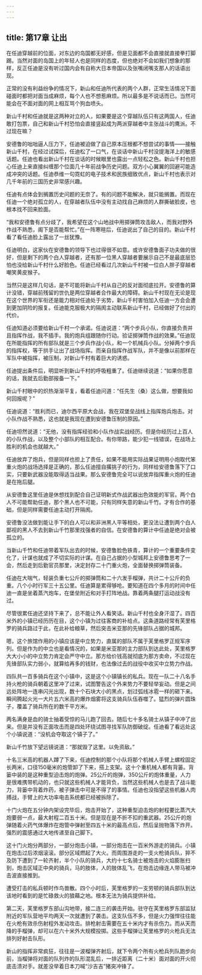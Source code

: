 ```yaml
---
---
---
```

title: 第17章 让出
---



在任迪穿越前的位面，对东边的岛国都无好感，但是见面都不会直接就直接拳打脚踢。当然对面的岛国上的年轻人也是同样的态度，但也绝对不会如我们想象的那样，反正任迪是没有听过国内会有自称大日本帝国以及张嘴闭嘴支那人的话语出现。

正常的没有利益纷争的情况下，新山和任迪所代表的两个人群，正常生活情况下面碰面时都把对面当成麻烦，每个人也不想惹麻烦。所以最多是不说话而已。当然可能会在不面对面的网上相互骂个狗血喷头。

新山千村和任迪就是这两种对立的人，如果要是这个穿越队伍只有这两国人，任迪敢打包票，自己和新山千村恐怕会直接竖起成为两派穿越者中主张战斗的鹰派。不过现在嘛？

安德鲁的咄咄逼人压力下，任迪被迫做了自己原本压根都不想尝试的事情——接触新山千村，在经过试探后，任迪松了一口气，在谈话中新山千村没提海洋上的敏感话题。任迪也看出新山千村在谈话的时候眼里也露出一点轻松之色。新山千村也担心任迪上来直接纠缠那个位面几十年前战争历史问题。双方小心翼翼的回避可能造成冲突的话题。任迪恭维一句霓虹的电子技术和民族细致优点，新山千村也表示对几千年前的三国历史非常感兴趣。

任迪有点体会到搁置历史问题的无奈了。有的问题不能解决，就只能搁置。而现在任迪一个绝对孤立的人，在穿越者队伍中没有主动找自己麻烦的人群撕破脸皮，也根本找不回来脸面。

“我和安德鲁有点分歧了，我希望在这个山地战中用掷弹筒攻击敌人，而我对野外作战不熟悉，阁下是否能帮忙。”在一阵寒暄后，任迪说出了自己的目的。新山千村看了看任迪脸上露出了一丝犹豫。

任迪明白，这家伙在安德鲁的领导下也过得很不如意。或许安德鲁面子功夫做的很好，但是剩下的两个白人穿越者，还有那一位黑人穿越者要展示自己不是最底层恐怕也没给新山千村什么好脸色。任迪已经看过几次新山千村被一位白人胖子穿越者嘲笑黄皮猴子。

当然只是这样几句话，是不可能将新山千村从自己的反对面彻底拉开。安德鲁的算计没错，穿越前残留的世仇是两位穿越者合作最大的障碍。新山千村现在无论是现在这个世界的军衔还是能力相对任迪处于劣势，新山千村害怕加入任迪一方会会遭到更加阴险的报复。任迪能克服极大的隔阂主动联系新山千村，已经做好了付出的代价。

任迪知道必须要给新山千村一个承诺。任迪说道：“两个步兵小队，你直接负责并且指挥作战，我不插手。我的炮兵组跟随你行动。验证掷弹筒作战的效果。”任迪现在所能指挥的所有部队就是三个步兵作战小队，和一个机械兵小队。分掉两个步兵的指挥权，等于拱手让出了战场指挥。而亲自指挥作战军队，并不是像以前那样在军队中被指挥，被压制，对新山千村有着巨大的诱惑。

任迪提出条件后，明显听到新山千村的呼吸粗重了。任迪继续说道：“如果你愿意的话，我就去后勤部报备一下。”

新山千村眼中的炽热渐渐平复，看着任迪问道：“任先生（桑）这么做，想要我如何回报呢？”

任迪说道：“胜利而已，迪尔西平原大会战，我在双堡垒战线上指挥炮兵炮击。对小队作战不熟悉，这也就是我现在遭到安德鲁压制的原因。”

任迪坦然说道：“无他，没有指挥经验和小队作战实战经历。但是你经历过上百人的小队作战，以及整个小部队的相互配合。有你带路，能少犯一线错误，在战场上胜利的机会也就越大。”

任迪放弃了炮兵，但是同样也担上了责任，如果不能用实际战果证明用小炮取代笨重火炮的战场选择是正确的，那么任迪擅自撂挑子的行为，同样给安德鲁落下了口实，只要新武器没能取得适当战果。那么安德鲁完全可以说放弃指挥重火炮的任迪是在拖后腿。

从安德鲁这里任迪是休想找到配合自己证明新式作战武器出色效能的军官。两个白人不可能帮助任迪，那个黑人也不可能，只有同样失意的新山千竹。才有合作的基础，但是同样需要任迪主动打开隔阂。

安德鲁没法做到能让手下的白人可以和非洲黑人平等相处，更没法让遭到两个白人鄙视的黑人不去到新山千竹那里找强者的自信。在安德鲁的算计中任迪是绝对会被孤立的。

当新山千竹和任迪带着军队出去的时候，安德鲁脸色铁青，算计的一个重要条件变化了，计谋也就成了不切实际的计谋。在自己占据的小型城邦上安德鲁思考了一会，然后走到后勤官员那里，决定封存二十门重火炮，全面替换掷弹筒装备。

任迪在大喘气，轻装负重七公斤的掷弹筒和二十六发手榴弹，共计二十公斤的负重。八个小时行军三十五公里。任迪算是累得够呛。要知道在四个多月的时间中任迪一直是坐着蒸汽炮车，在堡垒附近和对手打阵地战。靠着两条腿打运动战没有过。

尽管很累任迪还坚持下来了，总不能让外人看笑话。新山千村也全身汗湿了。四百米外的小镇已经历历在目，这个小镇为过往客商的补给点。这条道路经常有芙里格罗的骑兵路过于此，在此补给粮草，然后突击米亚那的先锋部队占据的城邦。

嗯，这个旅馆作用的小镇应该是中立势力，直属的部队不属于芙里格罗正规军序列。但是作为的中立也是看情况的，如果是米亚那的主力部队到达此处，芙里格罗大大小小的中立势力肯定会严守中立。那方给价钱高就彻底为那方卖命，不过现在先锋部队实力弱小，就算给再多的钱财，也法像过去的战役中收买中立势力作战。

四队共一百多骑兵在这个小镇中，这是这个小镇镇长的私兵。现在一队二十八名手持火枪的骑兵朝着这里冲了过来，试图警告这个外来势力不要轻举妄动。但是之间远处阵地一连串闪光出现，数十个石块大小的黑点，划过弧线冰雹一样的砸下来。瞬间腾起火光一大片五六米高的爆炸烟雾将这支骑兵队伍吞噬了。猛烈的弹片圆珠子，覆盖了骑兵所在的数千平方米。

两名满身是血的骑士抽着受惊的马儿跑了回去。随后七十多名骑士从镇子中冲了出来。但是并没有正面攻击而是四处环绕试图寻找军队防御破绽。任迪看了看远处这个小镇说道：“没机会夺取这个镇子了。”

新山千竹放下望远镜说道：“那就毁了这里。以免资敌。”

十名三米高的机器人蹲了下来，任迪控制的那个小队将那个机械人手臂上螺栓固定长两米，口径150毫米的炮管卸了下来，搭上支架。这十个重机械人都有背篓。背篓中装的是这种重型迫击炮的炮弹。25公斤的炮弹，350公斤的炮体重量，人力是很难携带机动的，也只就这些机械人才能背负，当然这些机械人也是去了战斗能力，背篓中背着炸药，被子弹击中可是不得了的事情。任迪也没指望这些机器人肉搏战，手臂上的大功率电击系统都已经被拆除了。

十门火炮在五分钟内架设完毕后，炮击开始了，这种重型迫击炮的射程要比蒸汽大炮要弱一点，最大射程二百五十米。但是现在是不折不扣的重武器。25公斤的炮弹随着火药气体爆炸在炮管中弹射至四五十米的最高点后，然后呈抛物落下炸开。强烈的震感通过大地传递至自己脚下。

这十门火炮分两部分，一部分炮击小镇，一部分炮击在一百米外游走的骑兵。小镇在炮击过后浓烟滚滚。部分区域燃起了大火。而周围游走的一支火枪骑兵队，猝不及防下遭到了一轮齐射，半个小队的骑兵，大约十七名骑士被炮击的火焰膨胀扫到，炮击区域正中央的骑兵，马的肢体，人的肢体乱飞，在炮击边缘连人带马被冲击波直接推到。

遭受打击的私兵顿时作鸟兽散。四个小时后，芙里格罗的一支劳顿的骑兵部队到达该地时看到的是忙碌救火的狼藉之地。根本无法为骑兵提供补给。

第二天，芙里格罗东部山沟地带，接二连三的袭击开始。驻守在芙里格罗东部监狱附近的军队营地平均两天一次就遭到了袭击。这支队伍不多，但是火力强悍往往能在火枪有效杀伤射程外发动攻击。排枪射击需要在五十米内才有杀伤力。而从天而降的手榴弹，却可以在六十米外大规模投掷。这些手榴弹让芙里格罗的火枪兵无法排列好射击队形。

新山的指挥非常疯狂，往往是一波榴弹齐射后，就下令两个所有火枪兵列队跑步向前，当榴弹将对面的队列炸的队形混乱后，一排近距离（二十米）面对面的开火彻底击溃对手。就差没举着日本刀喊“沙吉吉”猪突冲锋了。